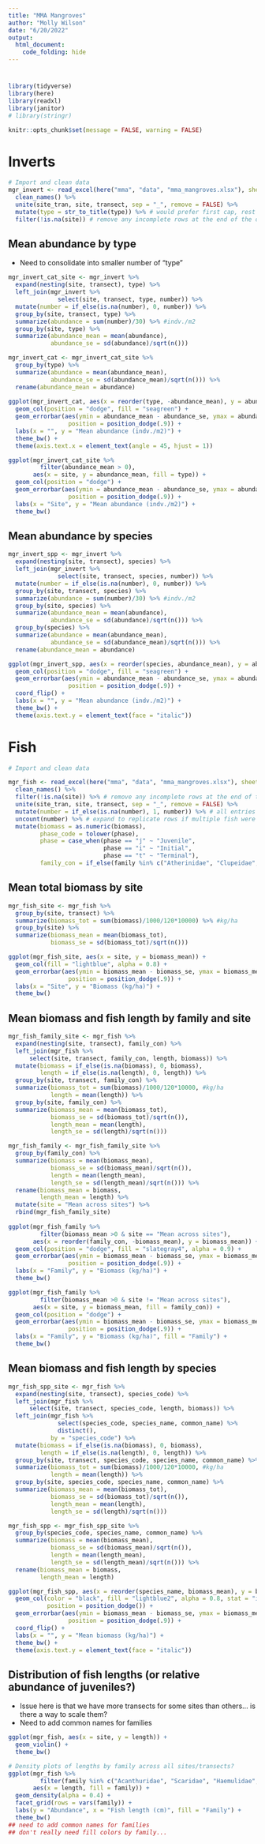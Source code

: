 ```yaml
---
title: "MMA Mangroves"
author: "Molly Wilson"
date: "6/20/2022"
output: 
  html_document:
    code_folding: hide
---
```

# {.tabset}

```r
library(tidyverse)
library(here) 
library(readxl) 
library(janitor)
# library(stringr)

knitr::opts_chunk$set(message = FALSE, warning = FALSE)
```

# Inverts 

```r
# Import and clean data
mgr_invert <- read_excel(here("mma", "data", "mma_mangroves.xlsx"), sheet = "inverts") %>%  
  clean_names() %>%
  unite(site_tran, site, transect, sep = "_", remove = FALSE) %>%
  mutate(type = str_to_title(type)) %>% # would prefer first cap, rest lower - maybe fix in data?
  filter(!is.na(site)) # remove any incomplete rows at the end of the data
```

## Mean abundance by type
* Need to consolidate into smaller number of "type"
```r
mgr_invert_cat_site <- mgr_invert %>%
  expand(nesting(site, transect), type) %>%
  left_join(mgr_invert %>%
              select(site, transect, type, number)) %>%
  mutate(number = if_else(is.na(number), 0, number)) %>%
  group_by(site, transect, type) %>%
  summarize(abundance = sum(number)/30) %>% #indv./m2
  group_by(site, type) %>%
  summarize(abundance_mean = mean(abundance),
            abundance_se = sd(abundance)/sqrt(n()))

mgr_invert_cat <- mgr_invert_cat_site %>%
  group_by(type) %>%
  summarize(abundance = mean(abundance_mean),
            abundance_se = sd(abundance_mean)/sqrt(n())) %>%
  rename(abundance_mean = abundance)
  
ggplot(mgr_invert_cat, aes(x = reorder(type, -abundance_mean), y = abundance_mean)) +
  geom_col(position = "dodge", fill = "seagreen") +
  geom_errorbar(aes(ymin = abundance_mean - abundance_se, ymax = abundance_mean + abundance_se), width = .2,
                 position = position_dodge(.9)) +
  labs(x = "", y = "Mean abundance (indv./m2)") +
  theme_bw() +
  theme(axis.text.x = element_text(angle = 45, hjust = 1))

ggplot(mgr_invert_cat_site %>%
         filter(abundance_mean > 0), 
       aes(x = site, y = abundance_mean, fill = type)) +
  geom_col(position = "dodge") +
  geom_errorbar(aes(ymin = abundance_mean - abundance_se, ymax = abundance_mean + abundance_se), width = .2,
                 position = position_dodge(.9)) +
  labs(x = "Site", y = "Mean abundance (indv./m2)") +
  theme_bw()
```

## Mean abundance by species
```r
mgr_invert_spp <- mgr_invert %>%
  expand(nesting(site, transect), species) %>%
  left_join(mgr_invert %>%
              select(site, transect, species, number)) %>%
  mutate(number = if_else(is.na(number), 0, number)) %>%
  group_by(site, transect, species) %>%
  summarize(abundance = sum(number)/30) %>% #indv./m2
  group_by(site, species) %>%
  summarize(abundance_mean = mean(abundance),
            abundance_se = sd(abundance)/sqrt(n())) %>%
  group_by(species) %>%
  summarize(abundance = mean(abundance_mean),
            abundance_se = sd(abundance_mean)/sqrt(n())) %>%
  rename(abundance_mean = abundance)

ggplot(mgr_invert_spp, aes(x = reorder(species, abundance_mean), y = abundance_mean)) +
  geom_col(position = "dodge", fill = "seagreen") +
  geom_errorbar(aes(ymin = abundance_mean - abundance_se, ymax = abundance_mean + abundance_se), width = .2,
                 position = position_dodge(.9)) +
  coord_flip() +
  labs(x = "", y = "Mean abundance (indv./m2)") +
  theme_bw() +
  theme(axis.text.y = element_text(face = "italic"))
```


# Fish
```r
# Import and clean data

mgr_fish <- read_excel(here("mma", "data", "mma_mangroves.xlsx"), sheet = "fish") %>%  
  clean_names() %>%
  filter(!is.na(site)) %>% # remove any incomplete rows at the end of the data
  unite(site_tran, site, transect, sep = "_", remove = FALSE) %>%
  mutate(number = if_else(is.na(number), 1, number)) %>% # all entries with no number specified were single observations
  uncount(number) %>% # expand to replicate rows if multiple fish were recorded to look at length distributions
  mutate(biomass = as.numeric(biomass),
         phase_code = tolower(phase),
         phase = case_when(phase == "j" ~ "Juvenile",
                           phase == "i" ~ "Initial",
                           phase == "t" ~ "Terminal"),
         family_con = if_else(family %in% c("Atherinidae", "Clupeidae", "Scaridae", "Haemulidae", "Lutjanidae", "Sphyraenidae"), family, "Other")) # reducing number of families
```

## Mean total biomass by site
```r
mgr_fish_site <- mgr_fish %>% 
  group_by(site, transect) %>%
  summarize(biomass_tot = sum(biomass)/1000/120*10000) %>% #kg/ha
  group_by(site) %>%
  summarize(biomass_mean = mean(biomass_tot),
            biomass_se = sd(biomass_tot)/sqrt(n()))

ggplot(mgr_fish_site, aes(x = site, y = biomass_mean)) +
  geom_col(fill = "lightblue", alpha = 0.8) +
  geom_errorbar(aes(ymin = biomass_mean - biomass_se, ymax = biomass_mean + biomass_se), width = .2,
                 position = position_dodge(.9)) +
  labs(x = "Site", y = "Biomass (kg/ha)") +
  theme_bw()
```


## Mean biomass and fish length by family and site
```r
mgr_fish_family_site <- mgr_fish %>% 
  expand(nesting(site, transect), family_con) %>%
  left_join(mgr_fish %>%
      select(site, transect, family_con, length, biomass)) %>%
  mutate(biomass = if_else(is.na(biomass), 0, biomass),
         length = if_else(is.na(length), 0, length)) %>%
  group_by(site, transect, family_con) %>%
  summarize(biomass_tot = sum(biomass)/1000/120*10000, #kg/ha
            length = mean(length)) %>%
  group_by(site, family_con) %>%
  summarize(biomass_mean = mean(biomass_tot),
            biomass_se = sd(biomass_tot)/sqrt(n()),
            length_mean = mean(length),
            length_se = sd(length)/sqrt(n()))

mgr_fish_family <- mgr_fish_family_site %>%
  group_by(family_con) %>%
  summarize(biomass = mean(biomass_mean),
            biomass_se = sd(biomass_mean)/sqrt(n()),
            length = mean(length_mean),
            length_se = sd(length_mean)/sqrt(n())) %>%
  rename(biomass_mean = biomass,
         length_mean = length) %>%
  mutate(site = "Mean across sites") %>%
  rbind(mgr_fish_family_site) 
  
ggplot(mgr_fish_family %>% 
         filter(biomass_mean >0 & site == "Mean across sites"), 
       aes(x = reorder(family_con, -biomass_mean), y = biomass_mean)) +
  geom_col(position = "dodge", fill = "slategray4", alpha = 0.9) +
  geom_errorbar(aes(ymin = biomass_mean - biomass_se, ymax = biomass_mean + biomass_se), width = .2,
                 position = position_dodge(.9)) +
  labs(x = "Family", y = "Biomass (kg/ha)") +
  theme_bw()

ggplot(mgr_fish_family %>% 
         filter(biomass_mean >0 & site != "Mean across sites"), 
       aes(x = site, y = biomass_mean, fill = family_con)) +
  geom_col(position = "dodge") +
  geom_errorbar(aes(ymin = biomass_mean - biomass_se, ymax = biomass_mean + biomass_se), width = .2,
                 position = position_dodge(.9)) +
  labs(x = "Family", y = "Biomass (kg/ha)", fill = "Family") +
  theme_bw()
```

## Mean biomass and fish length by species
```r
mgr_fish_spp_site <- mgr_fish %>%
  expand(nesting(site, transect), species_code) %>%
  left_join(mgr_fish %>%
      select(site, transect, species_code, length, biomass)) %>%
  left_join(mgr_fish %>%
              select(species_code, species_name, common_name) %>%
              distinct(), 
            by = "species_code") %>%
  mutate(biomass = if_else(is.na(biomass), 0, biomass),
         length = if_else(is.na(length), 0, length)) %>%
  group_by(site, transect, species_code, species_name, common_name) %>%
  summarize(biomass_tot = sum(biomass)/1000/120*10000, #kg/ha
            length = mean(length)) %>%
  group_by(site, species_code, species_name, common_name) %>%
  summarize(biomass_mean = mean(biomass_tot),
            biomass_se = sd(biomass_tot)/sqrt(n()),
            length_mean = mean(length),
            length_se = sd(length)/sqrt(n()))

mgr_fish_spp <- mgr_fish_spp_site %>%
  group_by(species_code, species_name, common_name) %>%
  summarize(biomass = mean(biomass_mean),
            biomass_se = sd(biomass_mean)/sqrt(n()),
            length = mean(length_mean),
            length_se = sd(length_mean)/sqrt(n())) %>%
  rename(biomass_mean = biomass,
         length_mean = length)

ggplot(mgr_fish_spp, aes(x = reorder(species_name, biomass_mean), y = biomass_mean)) +
  geom_col(color = "black", fill = "lightblue2", alpha = 0.8, stat = "identity",
           position = position_dodge()) +
  geom_errorbar(aes(ymin = biomass_mean - biomass_se, ymax = biomass_mean + biomass_se), width = .2,
                 position = position_dodge(.9)) +
  coord_flip() +
  labs(x = "", y = "Mean biomass (kg/ha)") +
  theme_bw() +
  theme(axis.text.y = element_text(face = "italic"))
```

## Distribution of fish lengths (or relative abundance of juveniles?)
* Issue here is that we have more transects for some sites than others... is there a way to scale them?
* Need to add common names for families
```r
ggplot(mgr_fish, aes(x = site, y = length)) +
  geom_violin() +
  theme_bw()

# Density plots of lengths by family across all sites/transects?
ggplot(mgr_fish %>% 
         filter(family %in% c("Acanthuridae", "Scaridae", "Haemulidae", "Lutjanidae")),
       aes(x = length, fill = family)) +
  geom_density(alpha = 0.4) +
  facet_grid(rows = vars(family)) +
  labs(y = "Abundance", x = "Fish length (cm)", fill = "Family") +
  theme_bw()
## need to add common names for families
## don't really need fill colors by family...
```

